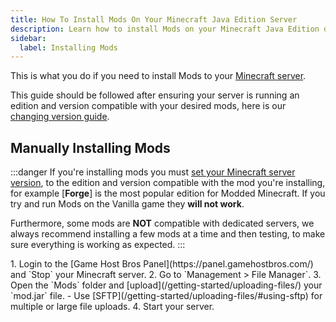 ```yaml
---
title: How To Install Mods On Your Minecraft Java Edition Server
description: Learn how to install Mods on your Minecraft Java Edition dedicated Server
sidebar:
  label: Installing Mods
---
```


This is what you do if you need to install Mods to your [Minecraft server](https://www.gamehostbros.com/minecraft-server-hosting/).

This guide should be followed after ensuring your server is running an edition and version compatible with your desired mods, here is our [changing version guide](/games/minecraft/changing-versions/).

## Manually Installing Mods

:::danger
If you're installing mods you must [set your Minecraft server version](/games/minecraft/changing-versions/), to the edition and version compatible with the mod you're installing, for example [**Forge**] is the most popular edition for Modded Minecraft. If you try and run Mods on the Vanilla game they **will not work**.

Furthermore, some mods are **NOT** compatible with dedicated servers, we always recommend installing a few mods at a time and then testing, to make sure everything is working as expected.
:::

<Steps>
  1. Login to the [Game Host Bros Panel](https://panel.gamehostbros.com/) and `Stop` your Minecraft server.
  2. Go to `Management > File Manager`.
  3. Open the `Mods` folder and [upload](/getting-started/uploading-files/) your `mod.jar` file.
     - Use [SFTP](/getting-started/uploading-files/#using-sftp) for multiple or large file uploads.
  4. Start your server.
</Steps>


